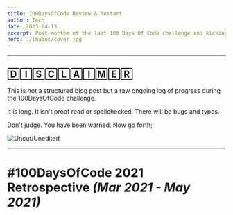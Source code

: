 ```yaml
---
title: 100DaysOfCode Review & Restart
author: Tech
date: 2023-04-13
excerpt: Post-mortem of the last 100 Days Of Code challenge and kicking off the next!
hero: ./images/cover.jpg
---
```


---

## 🄳🄸🅂🄲🄻🄰🄸🄼🄴🅁

This is not a structured blog post but a raw ongoing log of progress during the 100DaysOfCode challenge.

It is long. It isn't proof read or spellchecked. There will be bugs and typos.

Don't judge. You have been warned. Now go forth;

![Uncut/Unedited](https://media.giphy.com/media/xTiTnu831s1um2X9ug/giphy.gif)

---

# **#100DaysOfCode 2021 Retrospective** _(Mar 2021 - May 2021)_
